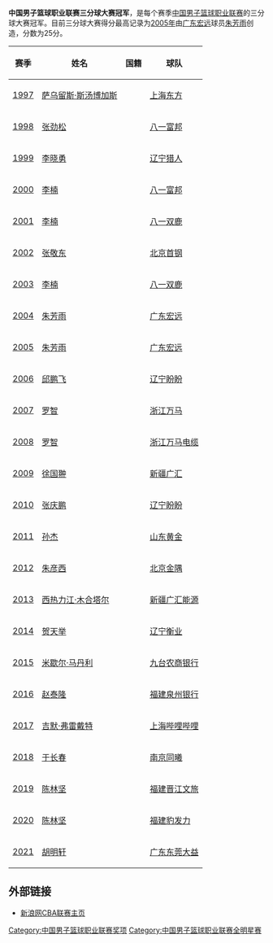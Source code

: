 '''中国男子篮球职业联赛三分球大赛冠军'''，是每个赛季[[中国男子篮球职业联赛|中国男子篮球职业联赛]]的三分球大赛冠军。目前三分球大赛得分最高记录为[[2004-05年中国男子篮球职业联赛|2005年]]由[[广东宏远华南虎篮球俱乐部|广东宏远]]球员[[朱芳雨|朱芳雨]]创造，分数为25分。

{| class="wikitable sortable"
|-
! 赛季 !! 姓名 !! 国籍 !! 球队 
|-
| [[1996-97年中国男子篮球职业联赛|1997]] || [[萨乌留斯·斯汤博加斯|萨乌留斯·斯汤博加斯]] || {{LTU}} || [[上海东方大鲨鱼篮球俱乐部|上海东方]]
|-
| [[1997-98年中国男子篮球职业联赛|1998]] || [[张劲松|张劲松]] || {{CHN}} || [[八一富邦火箭篮球俱乐部|八一富邦]]
|-
| [[1998-99年中国男子篮球职业联赛|1999]] || [[李晓勇|李晓勇]] || {{CHN}} || [[辽宁衡润飞豹篮球俱乐部|辽宁猎人]]
|-
| [[1999-00年中国男子篮球职业联赛|2000]] || [[李楠_(篮球运动员)|李楠]] || {{CHN}} || [[八一富邦火箭篮球俱乐部|八一富邦]]
|-
| [[2000-01年中国男子篮球职业联赛|2001]] || [[李楠_(篮球运动员)|李楠]] || {{CHN}} || [[八一富邦火箭篮球俱乐部|八一双鹿]]
|-
| [[2001-02年中国男子篮球职业联赛|2002]] || [[张敬东|张敬东]] || {{CHN}} || [[北京鸭首钢篮球俱乐部|北京首钢]]
|-
| [[2002-03年中国男子篮球职业联赛|2003]] || [[李楠_(篮球运动员)|李楠]] || {{CHN}} || [[八一富邦火箭篮球俱乐部|八一双鹿]]
|-
| [[2003-04年中国男子篮球职业联赛|2004]] || [[朱芳雨|朱芳雨]] || {{CHN}} || [[广东宏远华南虎篮球俱乐部|广东宏远]]
|-
| [[2004-05年中国男子篮球职业联赛|2005]] || [[朱芳雨|朱芳雨]] || {{CHN}} || [[广东宏远华南虎篮球俱乐部|广东宏远]]
|-
| [[2005-06年中国男子篮球职业联赛|2006]] || [[邱鹏飞|邱鹏飞]] || {{CHN}} || [[辽宁衡业飞豹篮球俱乐部|辽宁盼盼]]
|-
| [[2006-07年中国男子篮球职业联赛|2007]] || [[罗智_(篮球运动员)|罗智]] || {{CHN}} || [[浙江稠州金牛篮球俱乐部|浙江万马]]
|-
| [[2007-08年中国男子篮球职业联赛|2008]] || [[罗智_(篮球运动员)|罗智]] || {{CHN}} || [[浙江稠州金牛篮球俱乐部|浙江万马电缆]]
|-
| [[2008-09年中国男子篮球职业联赛|2009]] || [[徐国翀|徐国翀]] || {{CHN}} || [[新疆广汇飞虎篮球俱乐部|新疆广汇]]
|-
| [[2009-10年中国男子篮球职业联赛|2010]] || [[张庆鹏|张庆鹏]] || {{CHN}} || [[辽宁衡业飞豹篮球俱乐部|辽宁盼盼]]
|-
| [[2010-11年中国男子篮球职业联赛|2011]] || [[孙杰|孙杰]] || {{CHN}} || [[山东高速金星篮球俱乐部|山东黄金]]
|-
| [[2011-12年中国男子篮球职业联赛|2012]] || [[朱彦西|朱彦西]] || {{CHN}} || [[北京鸭首钢篮球俱乐部|北京金隅]]
|-
| [[2012-13年中国男子篮球职业联赛|2013]] || [[西热力江·木合塔尔|西热力江·木合塔尔]] || {{CHN}} || [[新疆广汇飞虎篮球俱乐部|新疆广汇能源]]
|-
| [[2013-14年中国男子篮球职业联赛|2014]] || [[贺天举|贺天举]] || {{CHN}} || [[辽宁衡润飞豹篮球俱乐部|辽宁衡业]]
|-
| [[2014-15年中国男子篮球职业联赛|2015]] || [[米歇尔·马丹利|米歇尔·马丹利]] || {{SYR}} || [[吉林九台农商行东北虎篮球俱乐部|九台农商银行]]
|-
| [[2016年中国男子篮球职业联赛全明星赛|2016]] || [[赵泰隆|赵泰隆]] || {{CHN}} || [[福建鲟浔兴篮球俱乐部|福建泉州银行]]
|-
| [[2017年中国男子篮球职业联赛全明星赛|2017]] || [[吉默·弗雷戴特|吉默·弗雷戴特]] || {{USA}} || [[上海东方大鲨鱼篮球俱乐部|上海哔哩哔哩]]
|-
| [[2018年中国男子篮球职业联赛全明星赛|2018]] || [[于长春|于长春]] || {{CHN}} || [[江苏同曦大圣篮球俱乐部|南京同曦]]
|-
| [[2019年中国男子篮球职业联赛全明星赛|2019]] || [[陈林坚|陈林坚]] || {{CHN}} || [[福建鲟浔兴篮球俱乐部|福建晋江文旅]]
|-
| [[2020年中国男子篮球职业联赛全明星赛|2020]] || [[陈林坚|陈林坚]] || {{CHN}} || [[福建鲟浔兴篮球俱乐部|福建豹发力]]
|-
| [[2021年中国男子篮球职业联赛全明星赛|2021]] || [[胡明轩|胡明轩]] || {{CHN}} || [[广东宏远篮球俱乐部|广东东莞大益]]
|}

==外部链接==
*[http://sports.sina.com.cn/cba/ 新浪网CBA联赛主页]{{Wayback|url=http://sports.sina.com.cn/cba/ |date=20071011010021 }}

{{中国男子篮球职业联赛}}

[[Category:中国男子篮球职业联赛奖项|Category:中国男子篮球职业联赛奖项]]
[[Category:中国男子篮球职业联赛全明星赛|Category:中国男子篮球职业联赛全明星赛]]